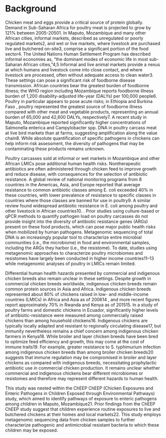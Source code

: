 # Background {-}

Chicken meat and eggs provide a critical source of protein globally. Demand in Sub-Saharan Africa for poultry meat is projected to grow by 121% between 2005-20501. In Maputo, Mozambique and many other African cities, informal markets, described as unregulated or poorly regulated markets2, and wet or live markets, where livestock are purchased live and butchered on-site3, comprise a significant portion of the food sector4. The United Nations Human Settlement Program has described informal economies as, “the dominant modes of economic life in most sub-Saharan African cities,”4,5  Informal and live animal markets provide a nexus at which humans and livestock come into close contact, and where livestock are processed, often without adequate access to clean water3. These settings can pose a significant risk of foodborne disease transmission. African countries bear the greatest burden of foodborne illness; the WHO region including Mozambique reports foodborne illness burden of 1,200 disability-adjusted life-year (DALYs)  per 100,000 people6. Poultry in particular appears to pose acute risks; in Ethiopia and Burkina Faso  , poultry represented the greatest source of foodborne illness compared with other meat and vegetable products, representing an annual burden of 65,000 and 42,600 DALYs, respectively7. A recent study in Maputo, Mozambique reported significantly higher concentrations of Salmonella enterica and Campylobacter spp. DNA in poultry carcass meat at live bird markets than at farms, suggesting amplification along the value chain8. While absolute quantification of specific pathogens in chickens can help inform risk assessment, the diversity of pathogens that may be contaminating these products remains unknown.


Poultry carcasses sold at informal or wet markets in Mozambique and other African LMICs pose additional human health risks. Nontherapeutic antibiotics are often administered through chicken feed to improve growth and reduce disease, with consequences for the selection of antibiotic resistance. A global review of national monitoring programs from 8 countries in the Americas, Asia, and Europe reported that average resistance to common antibiotic classes among E. coli exceeded 40% in these countries, with lower prevalence of resistance to specific classes in countries where those classes are banned for use in poultry9. A similar review found widespread antibiotic resistance in E. coli among poultry and other livestock in African countries10. . Prior studies using culture-based or qPCR methods to quantify pathogen load on poultry carcasses do not provide insight into the diversity of antibiotic resistance genes (ARGs) present on these food products, which can pose major public health risks when mobilized by human pathogens. Metagenomic sequencing of total DNA is an increasingly popular tool to characterize entire microbial communities (i.e., the microbiome) in food and environmental samples, including the ARGs they harbor (i.e., the resistome). To date, studies using metagenomic approaches to characterize poultry microbiomes and resistomes have largely been conducted in higher income countries11–13 while metagenomic analyses of poultry in LMICs remain limited. 


Differential human health hazards presented by commercial and indigenous chicken breeds also remain unclear in these settings.  Despite growth in commercial chicken breeds worldwide, indigenous chicken breeds remain common protein sources in Asia and Africa. Indigenous chicken breeds represented about 80% of chickens raised in low- and middle-income countries (LMICs) in Africa and Asia as of 200614 , and more recent figures report approximately 70% in Rwanda and Kenya as of 201515. In a study of poultry farms and domestic chickens in Ecuador, significantly higher levels of antibiotic-resistance were measured among commercially raised chickens than among household chickens16. Indigenous chickens are typically locally adapted and resistant to regionally circulating disease17, but immunity nevertheless remains a chief concern among indigenous chicken farmers in Kenya18. While broiler and layer chicken breeds have been bred to optimize feed efficiency and growth, this may come at the cost of immune traits19. For example, greater resistance to S. typhimurium infection among indigenous chicken breeds than among broiler chicken breeds20 suggests that immune regulation may be compromised in broiler and layer chickens as compared with indigenous breeds, necessitating prophylactic antibiotic use in commercial chicken production.  It remains unclear whether commercial and indigenous chickens bear different microbiomes or resistomes and therefore may represent different hazards to human health. 


This study was nested within the ChEEP ChEEP (Chicken Exposures and Enteric Pathogens in Children Exposed through Environmental Pathways) study, which aimed to identify pathways of exposure to enteric pathogens among children in Maputo, Mozambique21. Prior findings from the ChEEP ChEEP study suggest that children experience routine exposures to live and butchered chickens at their homes and local markets22. This study employs metagenomic sequencing data from chicken samples to further characterize pathogenic and antimicrobial resistant bacteria to which these children may be exposed. 
